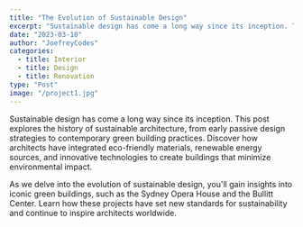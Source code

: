 ```yaml
---
title: "The Evolution of Sustainable Design"
excerpt: "Sustainable design has come a long way since its inception. This post explores the history of sustainable architecture, from early passive design strategies to contemporary green building practices. "
date: "2023-03-10"
author: "JoefreyCodes"
categories:
  - title: Interior
  - title: Design
  - title: Renovation
type: "Post"
image: "/project1.jpg"
---
```


Sustainable design has come a long way since its inception. This post explores the history of sustainable architecture, from early passive design strategies to contemporary green building practices. Discover how architects have integrated eco-friendly materials, renewable energy sources, and innovative technologies to create buildings that minimize environmental impact.

As we delve into the evolution of sustainable design, you'll gain insights into iconic green buildings, such as the Sydney Opera House and the Bullitt Center. Learn how these projects have set new standards for sustainability and continue to inspire architects worldwide.
